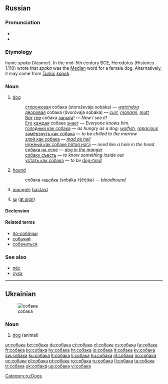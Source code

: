 ==Russian==

===Pronunciation===
* {{audio|Ru-собака.ogg|audio}}
* {{IPA|[sɐˈbakɐ]|lang=ru}}

===Etymology===
Iranic ''spaka'' (Vasmer). In the mid-5th century BCE, Herodotus (Histories 1.110) wrote that ''spaka'' was the [[Median]] word for a female dog. Alternatively, it may come from [[Turkic]] ''[[köpek]]''.

===Noun===
{{ru-noun|tr=sobáka|g=f}}

# [[dog]]
#: [[сторожевой|сторожевая]] собака (storoževája sobáka) — ''[[watchdog]]''
#: [[дворовый|дворовая]] собака (dvoróvaja sobáka) — ''[[curr]], [[mongrel]], [[mutt]]''
#: [[вот|Вот]] [[где#Russian|где]] собака [[зарывать|зарыта]]! — ''Now I see it!''
#: [[он|Его]] [[каждый|каждая]] собака [[знать|знает]] — ''Everyone knows him.''
#: [[голодный как собака]] — ''as hungry as a dog; [[wolfish]], [[rapacious]]''
#: [[замёрзнуть как собака]] — ''to be chilled to the marrow''
#: [[злой как собака]] — ''[[mad as hell]]''
#: [[нужный как собаке пятая нога]] — ''need like a hole in the head''
#: [[собака на сене]] — ''[[dog in the manger]]''
#: [[собаку съесть]] — ''to know something inside out''
#: [[устать как собака]] — ''to be [[dog-tired]]''
# [[hound]]
#: собака-[[ищейка]] (sobáka-iščéjka) — ''[[bloodhound]]''
# {{pejorative|lang=ru}} [[mongrel]]; [[bastard]]
# {{Internet|lang=ru}} [[@]] ([[at sign]])

====Declension====
{{ru-noun-anim-vel-а-1|собак|соба́к}}

====Related terms====
* [[по-собачьи]]
* [[собачий]]
* [[собачиться]]

===See also===
* [[пёс]]
* [[сука]]

[[Category:ru:Dogs]]

----

==Ukrainian==
{{wikipedia|lang=uk}}
[[Image:Kintamani.jpg|thumb|собака]]

===Noun===
{{infl|uk|noun|tr=sobáka|g=f}}

# [[dog]] (animal)

{{tbot entry|Ukrainian|dog|2010|July|uk}}

[[ar:собака]]
[[be:собака]]
[[da:собака]]
[[et:собака]]
[[el:собака]]
[[es:собака]]
[[fa:собака]]
[[fr:собака]]
[[ko:собака]]
[[hy:собака]]
[[hr:собака]]
[[io:собака]]
[[it:собака]]
[[ky:собака]]
[[sw:собака]]
[[ku:собака]]
[[lt:собака]]
[[li:собака]]
[[hu:собака]]
[[nl:собака]]
[[no:собака]]
[[oc:собака]]
[[pl:собака]]
[[pt:собака]]
[[ro:собака]]
[[ru:собака]]
[[fi:собака]]
[[ta:собака]]
[[tr:собака]]
[[uk:собака]]
[[ug:собака]]
[[vi:собака]]